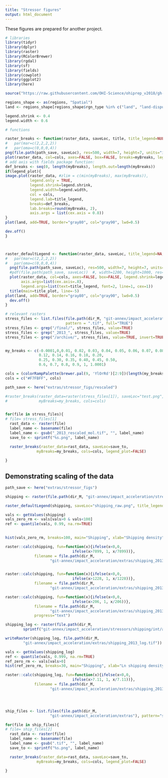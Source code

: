 ```yaml
---
title: "Stressor figures"
output: html_document
---
```


These figures are prepared for another project. 

```r
# libraries
library(tidyr)
library(dplyr)
library(raster)
library(RColorBrewer)
library(rgdal)
library(sf)
library(fields)
library(cowplot)
library(ggplot2)
library(here)

source("https://raw.githubusercontent.com/OHI-Science/ohiprep_v2018/gh-pages/src/R/spatial_common.R")

regions_shape <- as(regions, "Spatial")
land <- regions_shape[regions_shape$rgn_type %in% c("land", "land-disputed", "land-noeez", "eez-inland"), ]

legend.shrink <- 0.4
legend.width <- 0.6

```

```r
# functions

raster_breaks <- function(raster_data, saveLoc, title, title_legend=NULL, myBreaks, cols, legend_plot = TRUE){
#   par(mar=c(2,2,2,2))
#   par(oma=c(0,0,0,4))
png(file.path(path_save, saveLoc), res=500, width=7, height=7, units="in")
plot(raster_data, col=cols, axes=FALSE, box=FALSE, breaks=myBreaks, legend=FALSE)
# add axis with fields package function:
def_breaks <- seq(0, length(myBreaks), length.out=length(myBreaks))
if(legend_plot){
image.plot(raster_data, #zlim = c(min(myBreaks), max(myBreaks)), 
           legend.only = TRUE, 
           legend.shrink=legend.shrink,
           legend.width=legend.width,
           col = cols,
           legend.lab=title_legend,
           breaks=def_breaks,
           lab.breaks=round(myBreaks, 2),
           axis.args = list(cex.axis = 0.8))
}
plot(land, add=TRUE, border="gray80", col="gray90", lwd=0.5)

dev.off()
}



raster_defaultLegend <- function(raster_data, saveLoc, title_legend=NA, title_plot=NA, cols){
#   par(mar=c(2,2,2,2))
#   par(oma=c(0,0,0,4))
  png(file.path(path_save, saveLoc), res=500, width=7, height=7, units="in")  
  #pdf(file.path(path_save, saveLoc))  #, width=1200, height=1000, res=150, pointsize=14)
  plot(raster_data, col=cols, axes=FALSE, box=FALSE, legend.shrink=legend.shrink, legend.width=legend.width, 
       axis.args=list(cex.axis=.8), 
       legend.args=list(text=title_legend, font=2, line=1, cex=1))
  title(main=title_plot, line=-5)
plot(land, add=TRUE, border="gray80", col="gray90", lwd=0.5)  
  dev.off()
}

```


```r

# relevant rasters
stress_files <- list.files(file.path(dir_M, "git-annex/impact_acceleration/stressors"), recursive = TRUE, 
                           pattern = ".tif", full="TRUE")
stress_files <- grep("/final/", stress_files, value=TRUE)
stress_files <- grep("_2013_", stress_files, value=TRUE)
stress_files <- grep("/archive/", stress_files, value=TRUE, invert=TRUE) # cut archive files


my_breaks <- c(-0.0001,0,0.01, 0.02, 0.03, 0.04, 0.05, 0.06, 0.07, 0.08, 0.09, 0.1,
               0.12, 0.14, 0.16, 0.18, 0.20,
               0.25, 0.30, 0.35, 0.40, 0.45, 0.50,
               0.6, 0.7, 0.8, 0.9, 1, 1.0001) 

cols = (colorRampPalette(brewer.pal(9, 'YlOrRd')[2:9])(length(my_breaks)-2))
cols = c("#F7FBFF", cols)

path_save <- here("extras/stressor_figs/rescaled")

#raster_breaks(raster_data=raster(stress_files[1]), saveLoc="test.png", 
#              myBreaks=my_breaks, cols=cols)


for(file in stress_files){
# file= stress_files[1]
  rast_data <- raster(file)
  label_name <- basename(file)
  label_name <- gsub("_2013_rescaled_mol.tif", "", label_name)
  save_to <- sprintf("%s.png", label_name)

  raster_breaks(raster_data=rast_data, saveLoc=save_to, 
              myBreaks=my_breaks, cols=cols, legend_plot=FALSE)
  
}

```


## Demonstrating scaling of the data

```r

path_save <- here("extras/stressor_figs")

shipping <- raster(file.path(dir_M, "git-annex/impact_acceleration/stressors/shipping/int/adjusted_shipping_2013.tif"))

raster_defaultLegend(shipping, saveLoc="shipping_raw.png", title_legend=NA, title_plot=NA, cols=cols)

vals <- getValues(shipping)
vals_zero_rm <- vals[vals>0 & vals<100]
ref <- quantile(vals, 0.99, na.rm=TRUE)

 
hist(vals_zero_rm, breaks=100, main="Shipping", xlab="Shipping density")

raster::calc(shipping, fun=function(x){ifelse(x<0,0,
                              ifelse(x>7899, 1, x/7899))},
             filename = file.path(dir_M, 
                    "git-annex/impact_acceleration/extras/shipping_2013_rescaled_max.tif"))


raster::calc(shipping, fun=function(x){ifelse(x<0,0,
                              ifelse(x>1228, 1, x/1228))},
             filename = file.path(dir_M, 
                    "git-annex/impact_acceleration/extras/shipping_2013_rescaled_999.tif"), progress="text")

raster::calc(shipping, fun=function(x){ifelse(x<0,0,
                              ifelse(x>206, 1, x/206))},
             filename = file.path(dir_M, 
                    "git-annex/impact_acceleration/extras/shipping_2013_rescaled_99.tif"),
             progress="text")

shipping_log <- raster(file.path(dir_M, 
        sprintf("git-annex/impact_acceleration/stressors/shipping/int/adjusted_shipping_2013_log.tif")))

writeRaster(shipping_log, file.path(dir_M, 
        "git-annex/impact_acceleration/extras/shipping_2013_log.tif"))

vals <- getValues(shipping_log)
ref <- quantile(vals, 0.999, na.rm=TRUE)
ref_zero_rm <- vals[vals>0]
hist(ref_zero_rm, breaks=30, main="Shipping", xlab="Ln shipping density")

raster::calc(shipping_log, fun=function(x){ifelse(x<0,0,
                              ifelse(x>7.11, 1, x/7.11))},
             filename = file.path(dir_M, 
                    "git-annex/impact_acceleration/extras/shipping_2013_log_rescaled_999.tif"))




ship_files <- list.files(file.path(dir_M, 
                    "git-annex/impact_acceleration/extras"), pattern="shipping", full=TRUE)

for(file in ship_files){
# file= ship_files[2]
  rast_data <- raster(file)
  label_name <- basename(file)
  label_name <- gsub(".tif", "", label_name)
  save_to <- sprintf("%s.png", label_name)

  raster_breaks(raster_data=rast_data, saveLoc=save_to, 
              myBreaks=my_breaks, cols=cols, legend_plot=FALSE)
  
}

```